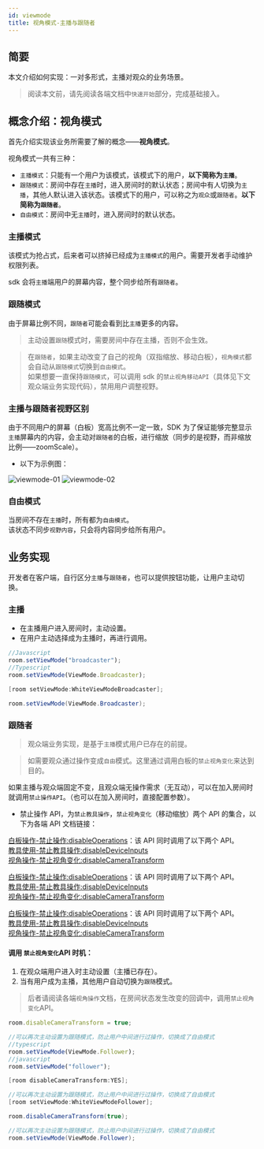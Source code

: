 ```yaml
---
id: viewmode
title: 视角模式-主播与跟随者
---
```


## 简要

本文介绍如何实现：一对多形式，主播对观众的业务场景。

>阅读本文前，请先阅读各端文档中`快速开始`部分，完成基础接入。

## 概念介绍：视角模式<span class="anchor" id="viewmode">

首先介绍实现该业务所需要了解的概念——**视角模式**。

视角模式一共有三种：

* `主播模式`：只能有一个用户为该模式，该模式下的用户，**以下简称为`主播`**。
* `跟随模式`：房间中存在`主播`时，进入房间时的默认状态；房间中有人切换为`主播`，其他人默认进入该状态。该模式下的用户，可以称之为`观众`或`跟随者`。**以下简称为`跟随者`**。
* `自由模式`：房间中无`主播`时，进入房间时的默认状态。

### 主播模式

该模式为抢占式，后来者可以挤掉已经成为`主播模式`的用户。需要开发者手动维护权限列表。  

sdk 会将`主播`端用户的屏幕内容，整个同步给所有`跟随者`。

### 跟随模式

由于屏幕比例不同，`跟随者`可能会看到比`主播`更多的内容。

>主动设置`跟随`模式时，需要房间中存在主播，否则不会生效。

>在`跟随者`，如果主动改变了自己的视角（双指缩放、移动白板），`视角模式`都会自动从`跟随模式`切换到`自由模式`。  
如果想要一直保持`跟随模式`，可以调用 sdk 的`禁止视角移动API`（具体见下文观众端业务实现代码），禁用用户调整视野。

### 主播与跟随者视野区别

由于不同用户的屏幕（白板）宽高比例不一定一致，SDK 为了保证能够完整显示`主播`屏幕内的内容，会主动对`跟随者`的白板，进行缩放（同步的是视野，而非缩放比例——zoomScale）。

* 以下为示例图：

![viewmode-01](/img/viewmode.001.png)
![viewmode-02](/img/viewmode.002.png)

### 自由模式

当房间不存在`主播`时，所有都为`自由模式`。  
该状态不同步`视野内容`，只会将内容同步给所有用户。

## 业务实现<span class="anchor" id="implement">

开发者在客户端，自行区分`主播`与`跟随者`，也可以提供按钮功能，让用户主动切换。

### 主播

* 在主播用户进入房间时，主动设置。
* 在用户主动选择成为主播时，再进行调用。

<!--DOCUSAURUS_CODE_TABS-->
<!--Web-->
```typescript
//Javascript 
room.setViewMode("broadcaster");
//Typescript
room.setViewMode(ViewMode.Broadcaster);
```
<!--iOS/Objective-C-->
```Objective-C
[room setViewMode:WhiteViewModeBroadcaster];
```
<!--Android/Java-->
```Java
room.setViewMode(ViewMode.Broadcaster);
```

<!--END_DOCUSAURUS_CODE_TABS-->

### 跟随者

>观众端业务实现，是基于`主播`模式用户已存在的前提。

>如需要观众通过操作变成`自由`模式。这里通过调用白板的`禁止视角变化`来达到目的。  

如果主播与观众端固定不变，且观众端无操作需求（无互动），可以在加入房间时就调用`禁止操作API`。（也可以在加入房间时，直接配置参数）。

* 禁止操作 API，为`禁止教具操作`，`禁止视角变化`（移动缩放）两个 API 的集合，以下为各端 API 文档链接：

<!--DOCUSAURUS_CODE_TABS-->
<!--Web/Typescript-->
[白板操作-禁止操作:disableOperations](/docs/javascript/guides/js-operation#disableOperations)：该 API 同时调用了以下两个 API。  
[教具使用-禁止教具操作:disableDeviceInputs](/docs/javascript/guides/js-tools#disableDeviceInputs)  
[视角操作-禁止视角变化:disableCameraTransform](/docs/javascript/guides/js-view#disableCameraTransform)
<!--iOS/Objective-C-->
[白板操作-禁止操作:disableOperations](/docs/ios/guides/ios-operation#disableOperations)：该 API 同时调用了以下两个 API。  
[教具使用-禁止教具操作:disableDeviceInputs](/docs/ios/guides/ios-tools#disableDeviceInputs)  
[视角操作-禁止视角变化:disableCameraTransform](/docs/ios/guides/ios-view#disableCameraTransform)
<!--Android/Java-->
[白板操作-禁止操作:disableOperations](/docs/ios/guides/js-operation#disableOperations)：该 API 同时调用了以下两个 API。  
[教具使用-禁止教具操作:disableDeviceInputs](/docs/ios/guides/js-tools#disableDeviceInputs)  
[视角操作-禁止视角变化:disableCameraTransform](/docs/ios/guides/js-view#disableCameraTransform)
<!--END_DOCUSAURUS_CODE_TABS-->

#### 调用 `禁止视角变化`API 时机：

1. 在观众端用户进入时主动设置（主播已存在）。
1. 当有用户成为主播，其他用户自动切换为`跟随`模式。

>后者请阅读各端`视角操作`文档，在房间状态发生改变的回调中，调用`禁止视角变化`API。

<!--DOCUSAURUS_CODE_TABS-->
<!--Web-->
```js
room.disableCameraTransform = true;

//可以再次主动设置为跟随模式，防止用户中间进行过操作，切换成了自由模式
//typescript
room.setViewMode(ViewMode.Follower);
//javascript
room.setViewMode("follower");
```
<!--iOS/Objective-C-->
```Objective-C
[room disableCameraTransform:YES];

//可以再次主动设置为跟随模式，防止用户中间进行过操作，切换成了自由模式
[room setViewMode:WhiteViewModeFollower];
```
<!--Android/Java-->
```Java
room.disableCameraTransform(true);

//可以再次主动设置为跟随模式，防止用户中间进行过操作，切换成了自由模式
room.setViewMode(ViewMode.Follower);
```
<!--END_DOCUSAURUS_CODE_TABS-->
